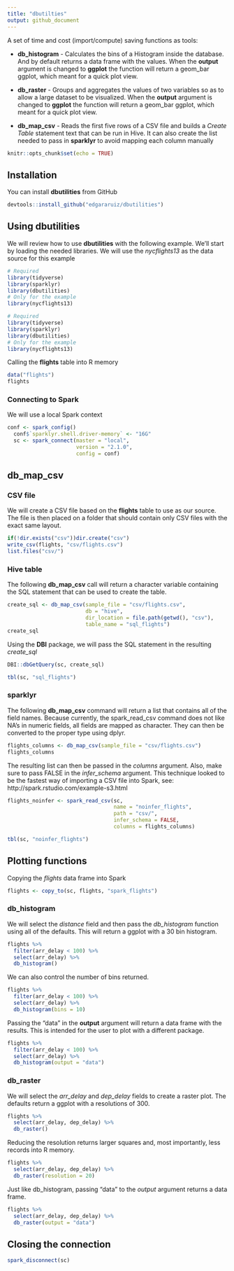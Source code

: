 ```yaml
---
title: "dbutilties"
output: github_document
---
```


A set of time and cost (import/compute) saving functions as tools:
  
- **db_histogram** - Calculates the bins of a Histogram inside the database. And by default returns a data frame with the values.  When the **output** argument is changed to **ggplot** the function will return a geom_bar ggplot, which meant for a quick plot view.

- **db_raster** - Groups and aggregates the values of two variables so as to allow a large dataset to be visualized.  When the **output** argument is changed to **ggplot** the function will return a geom_bar ggplot, which meant for a quick plot view.

- **db_map_csv** - Reads the first five rows of a CSV file and builds a *Create Table* statement text that can be run in Hive.  It can also create the list needed to pass in **sparklyr** to avoid mapping each column manually

```r
knitr::opts_chunk$set(echo = TRUE)
```

## Installation

You can install **dbutilities** from GitHub

```r
devtools::install_github("edgararuiz/dbutilities")
```

## Using dbutilities

We will review how to use **dbutilities** with the following example. We'll start by loading the needed libraries. We will use the *nycflights13* as the data source for this example

```r
# Required
library(tidyverse)
library(sparklyr)
library(dbutilities)
# Only for the example
library(nycflights13)
```

```r
# Required
library(tidyverse)
library(sparklyr)
library(dbutilities)
# Only for the example
library(nycflights13)
```

Calling the **flights** table into R memory

```r
data("flights")
flights
```


### Connecting to Spark

We will use a local Spark context

```r
conf <- spark_config()
  conf$`sparklyr.shell.driver-memory` <- "16G"
  sc <- spark_connect(master = "local", 
                      version = "2.1.0",
                      config = conf)
```

## db_map_csv

### CSV file

We will create a CSV file based on the **flights** table to use as our source. The file is then placed on a folder that should contain only CSV files with the exact same layout.

```r
if(!dir.exists("csv"))dir.create("csv")
write_csv(flights, "csv/flights.csv")
list.files("csv/")
```

### Hive table

The following **db_map_csv** call will return a character variable containing the SQL statement that can be used to create the table.

```r
create_sql <- db_map_csv(sample_file = "csv/flights.csv", 
                         db = "hive", 
                         dir_location = file.path(getwd(), "csv"),
                         table_name = "sql_flights")
create_sql
```

Using the **DBI** package, we will pass the SQL statement in the resulting *create_sql* 

```r
DBI::dbGetQuery(sc, create_sql)

tbl(sc, "sql_flights")
```

### sparklyr

The following **db_map_csv** command will return a list that contains all of the field names.  Because currently, the spark_read_csv command does not like NA's in numeric fields, all fields are mapped as character.  They can then be converted to the proper type using dplyr.

```r
flights_columns <- db_map_csv(sample_file = "csv/flights.csv")
flights_columns
```

The resulting list can then be passed in the *columns* argument.  Also, make sure to pass FALSE in the *infer_schema* argument. This technique looked to be the fastest way of importing a CSV file into Spark, see: http://spark.rstudio.com/example-s3.html

```r
flights_noinfer <- spark_read_csv(sc, 
                                  name = "noinfer_flights", 
                                  path = "csv/",
                                  infer_schema = FALSE,
                                  columns = flights_columns)

tbl(sc, "noinfer_flights")
```

## Plotting functions

Copying the *flights* data frame into Spark

```r
flights <- copy_to(sc, flights, "spark_flights")
```

### db_histogram

We will select the *distance* field and then pass the *db_histogram* function using all of the defaults.  This will return a ggplot with a 30 bin histogram.

```r
flights %>%
  filter(arr_delay < 100) %>%
  select(arr_delay) %>%
  db_histogram()
```

We can also control the number of bins returned.

```r
flights %>%
  filter(arr_delay < 100) %>%
  select(arr_delay) %>%
  db_histogram(bins = 10)
```

Passing the "data" in the **output** argument will return a data frame with the results.  This is intended for the user to plot with a different package.

```r
flights %>%
  filter(arr_delay < 100) %>%
  select(arr_delay) %>%
  db_histogram(output = "data")
```

### db_raster

We will select the *arr_delay* and *dep_delay* fields to create a raster plot.  The defaults return a ggplot with a resolutions of 300.

```r
flights %>%
  select(arr_delay, dep_delay) %>%
  db_raster()
```

Reducing the resolution returns larger squares and, most importantly, less records into R memory.  

```r
flights %>%
  select(arr_delay, dep_delay) %>%
  db_raster(resolution = 20)
```

Just like db_histogram, passing "data" to the *output* argument returns a data frame. 

```r
flights %>%
  select(arr_delay, dep_delay) %>%
  db_raster(output = "data")
```

## Closing the connection

```r
spark_disconnect(sc)
```
